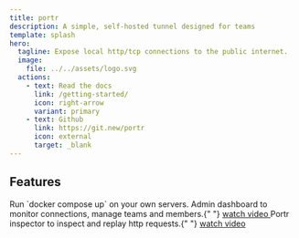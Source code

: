 ```yaml
---
title: portr
description: A simple, self-hosted tunnel designed for teams
template: splash
hero:
  tagline: Expose local http/tcp connections to the public internet.
  image:
    file: ../../assets/logo.svg
  actions:
    - text: Read the docs
      link: /getting-started/
      icon: right-arrow
      variant: primary
    - text: Github
      link: https://git.new/portr
      icon: external
	  target: _blank
---
```



## Features

<CardGrid stagger>
  <Card title="Self hosted" icon="laptop">
    Run `docker compose up` on your own servers.
  </Card>
  <Card title="Admin Dashboard" icon="rocket">
    Admin dashboard to monitor connections, manage teams and members.{" "}
    <a target="_blank" href="https://youtu.be/P37la8DjrzA">
      watch video
    </a>
  </Card>
  <Card title="Portr inspector" icon="magnifier">
    Portr inspector to inspect and replay http requests.{" "}
    <a target="_blank" href="https://youtu.be/hhbte2JI3qk">
      watch video
    </a>
  </Card>
</CardGrid>
